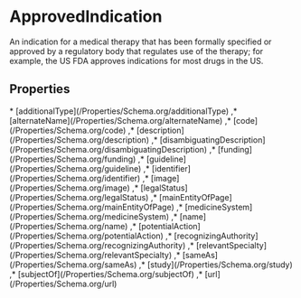 # ApprovedIndication

An indication for a medical therapy that has been formally specified or approved by a regulatory body that regulates use of the therapy; for example, the US FDA approves indications for most drugs in the US.

## Properties

<Grid>
* [additionalType](/Properties/Schema.org/additionalType)
,* [alternateName](/Properties/Schema.org/alternateName)
,* [code](/Properties/Schema.org/code)
,* [description](/Properties/Schema.org/description)
,* [disambiguatingDescription](/Properties/Schema.org/disambiguatingDescription)
,* [funding](/Properties/Schema.org/funding)
,* [guideline](/Properties/Schema.org/guideline)
,* [identifier](/Properties/Schema.org/identifier)
,* [image](/Properties/Schema.org/image)
,* [legalStatus](/Properties/Schema.org/legalStatus)
,* [mainEntityOfPage](/Properties/Schema.org/mainEntityOfPage)
,* [medicineSystem](/Properties/Schema.org/medicineSystem)
,* [name](/Properties/Schema.org/name)
,* [potentialAction](/Properties/Schema.org/potentialAction)
,* [recognizingAuthority](/Properties/Schema.org/recognizingAuthority)
,* [relevantSpecialty](/Properties/Schema.org/relevantSpecialty)
,* [sameAs](/Properties/Schema.org/sameAs)
,* [study](/Properties/Schema.org/study)
,* [subjectOf](/Properties/Schema.org/subjectOf)
,* [url](/Properties/Schema.org/url)

</Grid>

